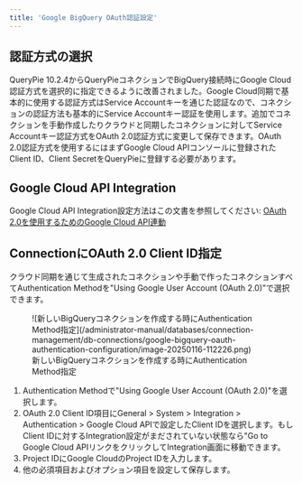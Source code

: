 ```yaml
---
title: 'Google BigQuery OAuth認証設定'
---
```


## 認証方式の選択

QueryPie 10.2.4からQueryPieコネクションでBigQuery接続時にGoogle Cloud認証方式を選択的に指定できるように改善されました。Google Cloud同期で基本的に使用する認証方式はService Accountキーを通じた認証なので、コネクションの認証方法も基本的にService Accountキー認証を使用します。追加でコネクションを手動作成したりクラウドと同期したコネクションに対してService Accountキー認証方式をOAuth 2.0認証方式に変更して保存できます。OAuth 2.0認証方式を使用するにはまずGoogle Cloud APIコンソールに登録されたClient ID、Client SecretをQueryPieに登録する必要があります。

## Google Cloud API Integration

Google Cloud API Integration設定方法はこの文書を参照してください: [OAuth 2.0を使用するためのGoogle Cloud API連動](../../../general/system/integrations/integrating-google-cloud-api-for-oauth-20)

## ConnectionにOAuth 2.0 Client ID指定

クラウド同期を通じて生成されたコネクションや手動で作ったコネクションすべてAuthentication Methodを"Using Google User Account (OAuth 2.0)"で選択できます。

<figure data-layout="center" data-align="center">
![新しいBigQueryコネクションを作成する時にAuthentication Method指定](/administrator-manual/databases/connection-management/db-connections/google-bigquery-oauth-authentication-configuration/image-20250116-112226.png)
<figcaption>
新しいBigQueryコネクションを作成する時にAuthentication Method指定
</figcaption>
</figure>

1. Authentication Methodで"Using Google User Account (OAuth 2.0)"を選択します。
2. OAuth 2.0 Client ID項目にGeneral &gt; System &gt; Integration &gt; Authentication &gt; Google Cloud APIで設定したClient IDを選択します。もしClient IDに対するIntegration設定がまだされていない状態なら"Go to Google Cloud APIリンクをクリックしてIntegration画面に移動できます。
3. Project IDにGoogle CloudのProject IDを入力します。
4. 他の必須項目およびオプション項目を設定して保存します。
